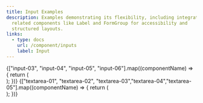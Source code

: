 ```yaml
---
title: Input Examples
description: Examples demonstrating its flexibility, including integration with
  related components like Label and FormGroup for accessibility and
  structured layouts.
links:
  - type: docs
    url: /component/inputs
    label: Input
---
```


<div className="preview-code grid grid-cols-1 overflow-hidden sm:grid-cols-2 lg:grid-cols-3 [&>*]:relative [&>*]:px-1 [&>*]:py-10 [&>*]:before:absolute [&>*]:before:bg-border/70 [&>*]:before:[block-size:100vh] [&>*]:before:[inline-size:1px] [&>*]:before:[inset-block-start:0] [&>*]:before:[inset-inline-start:-1px] [&>*]:after:absolute [&>*]:after:bg-border/70 [&>*]:after:[block-size:1px] [&>*]:after:[inline-size:100vw] [&>*]:after:[inset-block-start:-1px] [&>*]:after:[inset-inline-start:0] sm:[&>*]:px-8 xl:[&>*]:px-12">
  {["input-03", "input-04", "input-05", "input-06"].map((componentName) => {
    return (
      <div key={componentName} className="group relative">
        <DemoComponent
          key={componentName}
          directory={"demos/inputs"}
          component={componentName}
          componentName="InputDemo"
          className="flex w-full items-center justify-center"
          copyClassName="opacity-0 group-hover:opacity-100"
        />
      </div>
    );
  })}
  {["textarea-01", "textarea-02", "textarea-03","textarea-04","textarea-05"].map((componentName) => {
    return (
      <div key={componentName} className="group relative">
        <DemoComponent
          key={componentName}
          directory={"demos/textareas"}
          component={componentName}
          componentName="TextareaDemo"
          className="flex w-full items-center justify-center"
          copyClassName="opacity-0 group-hover:opacity-100"
        />
      </div>
    );
  })}
</div>
